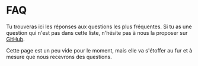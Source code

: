 # FAQ

Tu trouveras ici les réponses aux questions les plus fréquentes.
Si tu as une question qui n'est pas dans cette liste, n'hésite pas à nous la proposer sur [GitHub](https://github.com/bricklou/launcher-tutorials/issues/new).


<Callout type="warning" emoji="⚠️">
  Cette page est un peu vide pour le moment, mais elle va s'étoffer au fur et à
  mesure que nous recevrons des questions.
</Callout>
